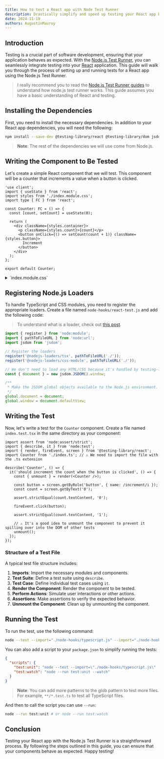 ```yaml
---
title: How to test a React app with Node Test Runner
description: Drastically simplify and speed up testing your React app by switching to Node Test Runner.
date: 2024-11-19
authors: AugustinMauroy
---
```


## Introduction

Testing is a crucial part of software development, ensuring that your application behaves as expected. With the [Node.js Test Runner](https://nodejs.org/en/learn/test-runner/introduction), you can seamlessly integrate testing into your [React](https://react.dev) application. This guide will walk you through the process of setting up and running tests for a React app using the Node.js Test Runner.

> I really recommend you to read the [Node.js Test Runner guides](https://nodejs.org/en/learn/test-runner/introduction) to understand how node.js test runner works.
> This guide assumes you have a basic understanding of React and testing.

## Installing the Dependencies

First, you need to install the necessary dependencies. In addition to your React app dependencies, you will need the following:

```bash
npm install --save-dev @testing-library/react @testing-library/dom jsdom
```

> **Note**: The rest of the dependencies we will use come from Node.js.

## Writing the Component to Be Tested

Let's create a simple React component that we will test. This component will be a counter that increments a value when a button is clicked.

```tsx fileName="src/components/Counter/index.tsx"
'use client';
import { useState } from 'react';
import styles from './index.module.css';
import type { FC } from 'react';

const Counter: FC = () => {
  const [count, setCount] = useState(0);

  return (
    <div className={styles.container}>
      <p className={styles.count}>{count}</p>
      <button onClick={() => setCount(count + 1)} className={styles.button}>
        Increment
      </button>
    </div>
  );
};

export default Counter;
```

<details>
  <summary>`index.module.css`</summary>

  ```css fileName="src/components/Counter/index.module.css"
  .container {
    @apply flex flex-col items-center justify-center;

    .count {
      @apply text-4xl;
    }

    .button {
      @apply px-4 py-2 bg-blue-500 text-white rounded-md;
    }
  }
  ```
</details>

## Registering Node.js Loaders

To handle TypeScript and CSS modules, you need to register the appropriate loaders. Create a file named `node-hooks/react-test.js` and add the following code:

> To understand what is a loader, check out [this post](/blog/post/how-to-use-nodejs-loader).

```mjs fileName="node-hooks/react-test.js"
import { register } from 'node:module';
import { pathToFileURL } from 'node:url';
import jsdom from 'jsdom';

// Register the loaders
register('@nodejs-loaders/tsx', pathToFileURL('./'));
register('@nodejs-loaders/css-module', pathToFileURL('./'));

// We don't need to load any HTML/CSS because it's handled by testing-library
const { document } = new jsdom.JSDOM().window;

/**
 * Make the JSDOM global objects available to the Node.js environment.
 */
global.document = document;
global.window = document.defaultView;
```

## Writing the Test

Now, let's write a test for the `Counter` component. Create a file named `index.test.tsx` in the same directory as your component:

```tsx fileName="src/components/Counter/index.test.tsx"
import assert from 'node:assert/strict';
import { describe, it } from 'node:test';
import { render, fireEvent, screen } from '@testing-library/react';
import Counter from './index.ts'; // ⚠️ We need to import the file with the .ts extension

describe('Counter', () => {
  it('should increment the count when the button is clicked', () => {
    const { unmount } = render(<Counter />);

    const button = screen.getByRole('button', { name: /increment/i });
    const count = screen.getByText('0');

    assert.strictEqual(count.textContent, '0');

    fireEvent.click(button);

    assert.strictEqual(count.textContent, '1');

    // ⚠️ It's a good idea to unmount the component to prevent it spilling over into the DOM of other tests
    unmount();
  });
});
```

### Structure of a Test File

A typical test file structure includes:

1. **Imports**: Import the necessary modules and components.
2. **Test Suite**: Define a test suite using `describe`.
3. **Test Case**: Define individual test cases using `it`.
4. **Render the Component**: Render the component to be tested.
5. **Perform Actions**: Simulate user interactions or other actions.
6. **Assertions**: Make assertions to verify the expected behavior.
7. **Unmount the Component**: Clean up by unmounting the component.

## Running the Test

To run the test, use the following command:

```bash
node --test --import="./node-hooks/typescript.js" --import="./node-hooks/react.js" **/*.test.tsx
```

You can also add a script to your `package.json` to simplify running the tests:

```json fileName="package.json"
{
  "scripts": {
    "test:unit": "node --test --import=\"./node-hooks/typescript.js\" --import=\"./node-hooks/react.js\" **/*.test.tsx",
    "test:watch": "node --run test:unit --watch"
  }
}
```

> **Note**: You can add more patterns to the glob pattern to test more files. For example, `**/*.test.ts` to test all TypeScript files.

And then to call the script you can use `--run`:

```bash
node --run test:unit # or node --run test:watch
```

## Conclusion

Testing your React app with the Node.js Test Runner is a straightforward process. By following the steps outlined in this guide, you can ensure that your components behave as expected. Happy testing!
